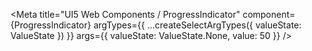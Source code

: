 

<Meta
  title="UI5 Web Components / ProgressIndicator"
  component={ProgressIndicator}
  argTypes={{
    ...createSelectArgTypes({ valueState: ValueState })
  }}
  args={{
    valueState: ValueState.None,
    value: 50
  }}
/>

<Title />
<Subtitle />
<Description />

<Preview>
  <Story name="Default">
    {(args) => {
      return <ProgressIndicator {...args} />;
    }}
  </Story>
</Preview>

<Props story="Default" components={{ ProgressIndicator }} />
